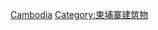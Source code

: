 {{Commonscat|Museums in Cambodia}}


[[Category:亞洲各國博物館|Cambodia]]
[[Category:柬埔寨建筑物|Category:柬埔寨建筑物]]